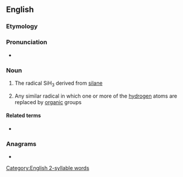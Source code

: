 ==English==

===Etymology===
{{confix|sil|yl|lang=en}}

===Pronunciation===
* {{IPA|/ˈsaɪlɪl/|lang=en}}

===Noun===
{{en-noun}}

# {{lb|en|inorganic chemistry}} The radical SiH<sub>3</sub> derived from [[silane]]
# {{lb|en|organic chemistry}} Any similar radical in which one or more of the [[hydrogen]] atoms are replaced by [[organic]] groups

====Related terms====
* {{l|en|silanyl}}

===Anagrams===
* {{anagrams|en|a=illsy|silly|slily|yills}}

[[Category:English 2-syllable words]]